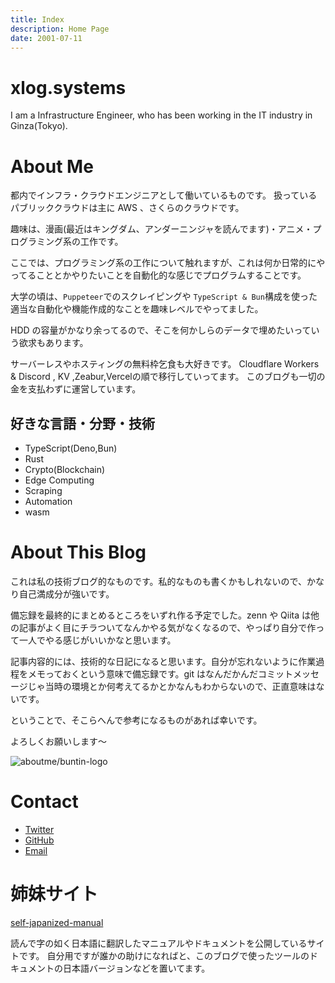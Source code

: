 ```yaml
---
title: Index
description: Home Page
date: 2001-07-11
---
```


# xlog.systems

I am a Infrastructure Engineer, who has been working in the IT industry in Ginza(Tokyo).

# About Me

都内でインフラ・クラウドエンジニアとして働いているものです。
扱っているパブリッククラウドは主に AWS 、さくらのクラウドです。

趣味は、漫画(最近はキングダム、アンダーニンジャを読んでます)・アニメ・プログラミング系の工作です。

ここでは、プログラミング系の工作について触れますが、これは何か日常的にやってることとかやりたいことを自動化的な感じでプログラムすることです。

大学の頃は、`Puppeteer`でのスクレイピングや `TypeScript & Bun`構成を使った適当な自動化や機能作成的なことを趣味レベルでやってました。

HDD の容量がかなり余ってるので、そこを何かしらのデータで埋めたいっていう欲求もあります。

サーバーレスやホスティングの無料枠乞食も大好きです。
Cloudflare Workers & Discord , KV ,Zeabur,Vercelの順で移行していってます。
このブログも一切の金を支払わずに運営しています。

## 好きな言語・分野・技術

- TypeScript(Deno,Bun)
- Rust
- Crypto(Blockchain)
- Edge Computing
- Scraping
- Automation
- wasm

# About This Blog

これは私の技術ブログ的なものです。私的なものも書くかもしれないので、かなり自己満成分が強いです。

備忘録を最終的にまとめるところをいずれ作る予定でした。zenn や Qiita は他の記事がよく目にチラついてなんかやる気がなくなるので、やっぱり自分で作って一人でやる感じがいいかなと思います。

記事内容的には、技術的な日記になると思います。自分が忘れないように作業過程をメモっておくという意味で備忘録です。git はなんだかんだコミットメッセージじゃ当時の環境とか何考えてるかとかなんもわからないので、正直意味はないです。

ということで、そこらへんで参考になるものがあれば幸いです。

よろしくお願いします〜

![aboutme/buntin-logo](https://res.cloudinary.com/xlog/image/upload/v1/aboutme/buntin-logo.webp?_a=BAMHUyJu0)

# Contact

- [Twitter](https://twitter.com/LArchel_Liz)
- [GitHub](https://github.com/BuntinJP)
- [Email](mailto:mail@buntin.xyz)

# 姉妹サイト

[self-japanized-manual](https://self-japanized-manual.buntin.dev/)

読んで字の如く日本語に翻訳したマニュアルやドキュメントを公開しているサイトです。
自分用ですが誰かの助けになればと、このブログで使ったツールのドキュメントの日本語バージョンなどを置いてます。
